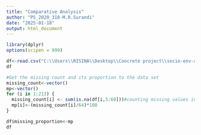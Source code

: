 ```yaml
---
title: "Comparative Analysis"
author: "PS_2020_318-M.R.Surandi"
date: "2025-01-18"
output: html_document
---
```


```r
library(dplyr)
options(scipen = 999)

df<-read.csv("C:\\Users\\RISINA\\Desktop\\Concrete project\\socio-env-analysis\\Data_set.csv")
df

#Get the missing count and its proportion to the data set
missing_count<-vector()
mp<-vector()
for (i in 1:213) {
  missing_count[i] <- sum(is.na(df[i,5:68]))#counting missing values in each column
  mp[i]<-(missing_count[i]/64)*100
}

df$missing_proportion<-mp
df

```


